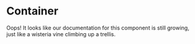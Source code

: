 
# Container
 
<Callout emoji="🌸">
  Oops! It looks like our documentation for this component is still growing, just like a wisteria vine climbing up a trellis.
</Callout>
